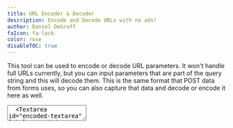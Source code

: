 ```yaml
---
title: URL Encoder & Decoder
description: Encode and Decode URLs with no ads!
author: Daniel DeGroff
faIcon: fa-lock
color: rose
disableTOC: true
---
```


This tool can be used to encode or decode URL parameters. It won't handle full URLs currently, but you can input parameters that are part of the query string and this will decode them. This is the same format that POST data from forms uses, so you can also capture that data and decode or encode it here as well.

<form className="gap-y-6 grid grid-cols-1 mt-8">
  <Textarea id="decoded-textarea" label="Decoded URL" name="decoded-textarea" required={false} instructions="Type or paste text or a URL into the text area above and the text will be <strong>Encoded</strong> as you type"/>
  <Textarea id="encoded-textarea" label="Encoded URL" name="encoded-textarea" required={false} instructions="Type or paste an encoded value into the text area above and the text will be <strong>Decoded</strong> as you type"/>
</form>

<link rel="stylesheet" href="/css/codemirror-5.17.0.css"/>
<link rel="stylesheet" href="/css/codemirror-lint-5.17.0.css"/>
<script type="text/javascript" src="/js/codemirror-min-5.17.0.js" defer></script>
<script type="text/javascript" src="/js/URLEncoderDecoder-0.1.0.js" defer></script>
